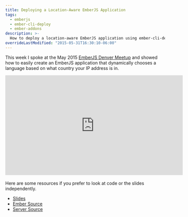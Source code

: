 ```yaml
---
title: Deploying a Location-Aware EmberJS Application
tags:
  - emberjs
  - ember-cli-deploy
  - ember-addons
description: >-
  How to deploy a location-aware EmberJS application using ember-cli-deploy and a simple ExpressJS server.
overrideLastModified: "2015-05-31T16:30:10-06:00"
---
```


This week I spoke at the May 2015 [EmberJS Denver Meetup](http://www.meetup.com/Ember-js-Denver/) and showed how to
easily create an EmberJS application that dynamically chooses a language based on what country your IP address is in.

<div class="flex justify-center">
  <iframe
    width="560"
    height="315"
    src="https://www.youtube.com/embed/MT0LKcVh6Rw"
    frameborder="0"
    allowfullscreen
  ></iframe>
</div>

<br />
Here are some resources if you prefer to look at code or the slides independently.

- [Slides](http://www.slideshare.net/BenLimmer/deploying-a-locationaware-ember-application)
- [Ember Source](https://github.com/blimmer/location-aware-ember/)
- [Server Source](https://github.com/blimmer/location-aware-ember-server/)
